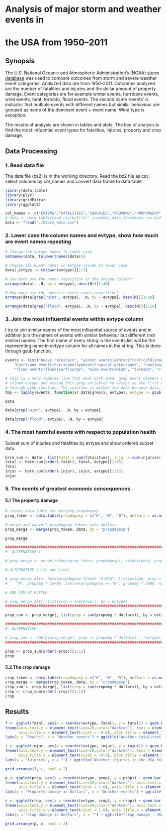 # Analysis of major storm and weather events in 
# the USA from 1950--2011

## Synopsis

The U.S. National Oceanic and Atmospheric Administration's (NOAA) [storm database](https://d396qusza40orc.cloudfront.net/repdata%2Fdata%2FStormData.csv.bz2)
was used to compare outcomes from storm and severe weather event categories.
Analyzed data are from 1950--2011.
Outcomes analyzed are the number of fatalities and injuries and the dollar
amount of property damage.
Event categories are for example winter events, hurricane events, wind
events, heat, tornado, flood events. The second name 'events' is
indicator that multiple events with different names but similar behaviour
are grouped as name of the dominant event + event name. Wind type is exception.

The results of analysis are shown in tables and plots. The key of analysis
is find the most influential event types for fatalities, injuries,
property and crop damage.


## Data Processing

### 1. Read data file

The data file (bz2) is in the working directory.
Read the bz2 file as csv, select columns by col_names and convert data
frame to data.table

```r

library(data.table)
library(plyr)
library(gridExtra)
library(ggplot2)

col_names <- c("EVTYPE","FATALITIES","INJURIES","PROPDMG","PROPDMGEXP","CROPDMG","CROPDMGEXP")
# data <- data.table(read.csv(bzfile("./repdata_data_StormData.csv.bz2"))[,col_names])
data <- fread("./Storm_data.csv")

```
### 2. Lower case the column names and evtype, show how much are event names repeating

```r

# Change the column names to lower case
setnames(data, tolower(names(data)))

# Change all event names in evtype column to lower case
data[,evtype := tolower(evtype)][1:5]

# How much are the names repetitive in the evtype column? 
arrange(data[, .N, by = evtype], desc(N))[1:40]

# How much are the specific event names repetitive?
arrange(data[grep("wind", evtype), .N, by = evtype], desc(N))[1:20]

arrange(data[grep("flood", evtype), .N, by = evtype], desc(N))[1:20]

```
### 3. Join the most influential events within evtype column

I try to join similar names of the most influential source of events and in
addition join the names of events with similar behaviour but different (not similar) names. 
The first name of every string in the events list will be the representing name in evtype 
column for all names in the string. This is done through gsub function.

```r

events <- list("heavy rain|rain", "winter events|winter|frost|cold|snow|freez|ice|blizzard", 
    "hurricane events|hurricane|typhoon|tropical|waterspout", "heat|warm", "hail", 
    "flood events|flood|surf|surge", "wind events|wind", "tornado", "rip", "fog", "fire")

# This is a very complex line that deal with data, grep every element of list events within data 
# column evtype and assing this grep variables to evtype as the first name from events string
# through gsub function. The solution is within the data because data.table package (different than data.frame).
tmp <- lapply(events, function(x) data[grep(x, evtype), evtype := gsub("\\|+[a-z]+", "", x)])

data

data[grep("wind", evtype), .N, by = evtype]

data[grep("flood", evtype), .N, by = evtype]

```

### 4. The most harmful events with respect to population health

Subset sum of injuries and fatalities by evtype and show ordered subset data. 

```r

harm_sum <- data[, list(fatal = sum(fatalities), injur = sum(injuries)), by = evtype]
fatal <- harm_sum[order(-fatal), fatal, evtype][1:15]
fatal
injur <- harm_sum[order(-injur), injur, evtype][1:15]
injur

```
### 5. The events of greatest economic consequences 

#### 5.1 The property damage

```r

# create data table for merging propdmgexp
prop_token <- data.table(propdmgexp = c("K", "M", "B"), dollars = as.numeric(c("1000", "10e5", "10e8")))

# merge and convert propdmgexp tokens into dollars
prop_merge <- merge(prop_token, data, by = "propdmgexp")

prop_merge

#####################################################################################
#  ALTERNATIVE 1

# prop_merge <- merge(setkey(prop_token, propdmgexp), setkey(data, propdmgexp))

# ALTERNATIVE 2 (in one line) 

# prop_merge_alt<- data[propdmgexp %like% "K|M|B", list(evtype, prop = ifelse(propdmgexp == "B", propdmg * 1e+09, ifelse(propdmgexp == 
#    "M", propdmg * 1e+06, ifelse(propdmgexp == "K", propdmg * 1000, na.omit(propdmg)))))]

# AND SUM BY EVTYPE

# prop_merge_alt[, list(prop = sum(prop)), by = evtype]
#####################################################################################

prop_sum <- prop_merge[, list(prop = sum(propdmg * dollars)), by = evtype]

######################################################################################
#  ALTERNATIVE

# prop_sum <- ddply(prop_merge[, prop := propdmg * dollars], .(evtype), summarize, prop = sum(prop))
######################################################################################

prop <- prop_sum[order(-prop)][1:15]
prop

```

#### 5.2 The crop damage

```r

crop_token <- data.table(cropdmgexp = c("K", "M", "B"), dollars = as.numeric(c("1000", "10e5", "10e8")))
crop_merge <- merge(crop_token, data, by = "cropdmgexp")
crop_sum <- crop_merge[, list(crop = sum(cropdmg * dollars)), by = evtype]
crop <- crop_sum[order(-crop)][1:15]
crop

```
## Results

```r

f <- ggplot(fatal, aes(x = reorder(evtype, fatal), y = fatal)) + geom_bar(stat = "identity") + coord_flip() +
theme(axis.text.y = element_text(size=20,color="darkred"), text = element_text(size=19), axis.title.y = element_text(vjust = 1.0), 
      axis.title.x = element_text(vjust = -0.6), plot.title = element_text(size = 19, vjust = 2)) +
labs(y = "Deaths", x = "Weather events") + ggtitle("Weather fatalities in the USA for 1950-2011")

i <- ggplot(injur, aes(x = reorder(evtype, injur), y = injur)) + geom_bar(stat = "identity") + coord_flip() +
theme(axis.text.y = element_text(size=20,color="darkred"), text = element_text(size=19), axis.title.y = element_text(vjust = 1.0), 
      axis.title.x = element_text(vjust = -0.6), plot.title = element_text(size = 19, vjust = 2)) +
labs(y = "Injuries", x = "") + ggtitle("Weather injuries in the USA for 1950-2011")

grid.arrange(f, i, ncol = 2)

p <- ggplot(prop, aes(x = reorder(evtype, prop), y = prop)) + geom_bar(stat = "identity") + coord_flip() +
theme(axis.text.y = element_text(size=20,color="darkred"), axis.text.x = element_text(size=15, color="darkred"), text = element_text(size=19), 
      axis.title.y = element_text(vjust = 1.0), axis.title.x = element_text(vjust = -0.6), plot.title = element_text(size = 19, vjust = 2)) +
labs(y = "Property damage in Dollars", x = "Weather events") + ggtitle("Property damage - USA for 1950-2011")

c <- ggplot(crop, aes(x = reorder(evtype, crop), y = crop)) + geom_bar(stat = "identity") + coord_flip() +
theme(axis.text.y = element_text(size=20,color="darkred"), axis.text.x = element_text(size=15, color="darkred"), text = element_text(size=19), 
      axis.title.y = element_text(vjust = 1.0), axis.title.x = element_text(vjust = -0.6), plot.title = element_text(size = 19, vjust = 2)) +
labs(y = "Crop damage in Dollars", x = "") + ggtitle("Crop damage - USA for 1950-2011")

grid.arrange(p, c, ncol = 2)


```
